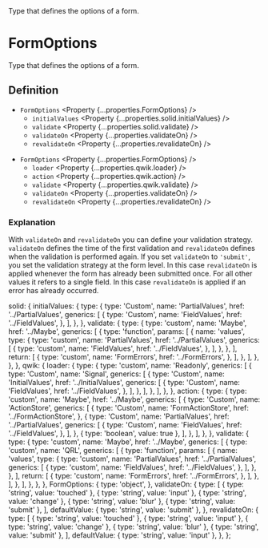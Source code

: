 
<Title>FormOptions</Title>
<Description>Type that defines the options of a form.</Description>

# FormOptions

Type that defines the options of a form.

## Definition

<Solid block>

- `FormOptions` <Property {...properties.FormOptions} />
  - `initialValues` <Property {...properties.solid.initialValues} />
  - `validate` <Property {...properties.solid.validate} />
  - `validateOn` <Property {...properties.validateOn} />
  - `revalidateOn` <Property {...properties.revalidateOn} />

</Solid>

<Qwik block>

- `FormOptions` <Property {...properties.FormOptions} />
  - `loader` <Property {...properties.qwik.loader} />
  - `action` <Property {...properties.qwik.action} />
  - `validate` <Property {...properties.qwik.validate} />
  - `validateOn` <Property {...properties.validateOn} />
  - `revalidateOn` <Property {...properties.revalidateOn} />

</Qwik>

### Explanation

With `validateOn` and `revalidateOn` you can define your validation strategy. `validateOn` defines the time of the first validation and `revalidateOn` defines when the validation is performed again. If you set `validateOn` to `'submit'`, you set the validation strategy at the form level. In this case `revalidateOn` is applied whenever the form has already been submitted once. For all other values it refers to a single field. In this case `revalidateOn` is applied if an error has already occurred.

  solid: {
    initialValues: {
      type: {
        type: 'Custom',
        name: 'PartialValues',
        href: '../PartialValues',
        generics: [
          {
            type: 'Custom',
            name: 'FieldValues',
            href: '../FieldValues',
          },
        ],
      },
    },
    validate: {
      type: {
        type: 'custom',
        name: 'Maybe',
        href: '../Maybe',
        generics: [
          {
            type: 'function',
            params: [
              {
                name: 'values',
                type: {
                  type: 'custom',
                  name: 'PartialValues',
                  href: '../PartialValues',
                  generics: [
                    {
                      type: 'custom',
                      name: 'FieldValues',
                      href: '../FieldValues',
                    },
                  ],
                },
              },
            ],
            return: [
              {
                type: 'custom',
                name: 'FormErrors',
                href: '../FormErrors',
              },
            ],
          },
        ],
      },
    },
  },
  qwik: {
    loader: {
      type: {
        type: 'custom',
        name: 'Readonly',
        generics: [
          {
            type: 'Custom',
            name: 'Signal',
            generics: [
              {
                type: 'Custom',
                name: 'InitialValues',
                href: '../InitialValues',
                generics: [
                  {
                    type: 'Custom',
                    name: 'FieldValues',
                    href: '../FieldValues',
                  },
                ],
              },
            ],
          },
        ],
      },
    },
    action: {
      type: {
        type: 'custom',
        name: 'Maybe',
        href: '../Maybe',
        generics: [
          {
            type: 'Custom',
            name: 'ActionStore',
            generics: [
              {
                type: 'Custom',
                name: 'FormActionStore',
                href: '../FormActionStore',
              },
              {
                type: 'Custom',
                name: 'PartialValues',
                href: '../PartialValues',
                generics: [
                  {
                    type: 'Custom',
                    name: 'FieldValues',
                    href: '../FieldValues',
                  },
                ],
              },
              { type: 'boolean', value: true },
            ],
          },
        ],
      },
    },
    validate: {
      type: {
        type: 'custom',
        name: 'Maybe',
        href: '../Maybe',
        generics: [
          {
            type: 'custom',
            name: 'QRL',
            generics: [
              {
                type: 'function',
                params: [
                  {
                    name: 'values',
                    type: {
                      type: 'custom',
                      name: 'PartialValues',
                      href: '../PartialValues',
                      generics: [
                        {
                          type: 'custom',
                          name: 'FieldValues',
                          href: '../FieldValues',
                        },
                      ],
                    },
                  },
                ],
                return: [
                  {
                    type: 'custom',
                    name: 'FormErrors',
                    href: '../FormErrors',
                  },
                ],
              },
            ],
          },
        ],
      },
    },
  },
  FormOptions: {
    type: 'object',
  },
  validateOn: {
    type: [
      { type: 'string', value: 'touched' },
      { type: 'string', value: 'input' },
      { type: 'string', value: 'change' },
      { type: 'string', value: 'blur' },
      { type: 'string', value: 'submit' },
    ],
    defaultValue: { type: 'string', value: 'submit' },
  },
  revalidateOn: {
    type: [
      { type: 'string', value: 'touched' },
      { type: 'string', value: 'input' },
      { type: 'string', value: 'change' },
      { type: 'string', value: 'blur' },
      { type: 'string', value: 'submit' },
    ],
    defaultValue: { type: 'string', value: 'input' },
  },
};

